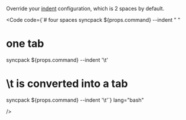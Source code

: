 
Override your [indent](/syncpack/config/indent) configuration, which is 2 spaces by default.

<Code
  code={`# four spaces
syncpack ${props.command} --indent "    "
# one tab
syncpack ${props.command} --indent '\t'
# \\t is converted into a tab
syncpack ${props.command} --indent '\\t'`}
  lang="bash"

/>
